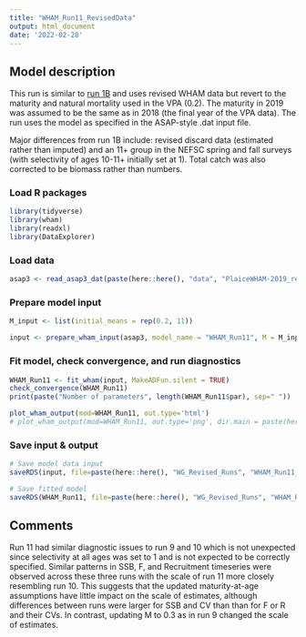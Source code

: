 ```yaml
---
title: "WHAM_Run11_RevisedData"
output: html_document
date: '2022-02-28'
---
```


## Model description

This run is similar to [run 1B](https://github.com/ahart1/PlaiceWG2021/blob/main/Plaice_Baseline_UpdatedData_Runs.Rmd) and uses revised WHAM data but revert to the maturity and natural mortality used in the VPA (0.2). The maturity in 2019 was assumed to be the same as in 2018 (the final year of the VPA data).  The run uses the model as specified in the ASAP-style .dat input file.

Major differences from run 1B include: revised discard data (estimated rather than imputed) and an 11+ group in the NEFSC spring and fall surveys (with selectivity of ages 10-11+ initially set at 1). Total catch was also corrected to be biomass rather than numbers. 

### Load R packages
```r
library(tidyverse)
library(wham)
library(readxl)
library(DataExplorer)
```

### Load data
```r
asap3 <- read_asap3_dat(paste(here::here(), "data", "PlaiceWHAM-2019_revised_NEFSC-LW-WAA_VPA-Mat.DAT", sep="/"))
```

### Prepare model input
```r
M_input <- list(initial_means = rep(0.2, 11))

input <- prepare_wham_input(asap3, model_name = "WHAM_Run11", M = M_input) 
```

### Fit model, check convergence, and run diagnostics
```r
WHAM_Run11 <- fit_wham(input, MakeADFun.silent = TRUE) 
check_convergence(WHAM_Run11)
print(paste("Number of parameters", length(WHAM_Run11$par), sep=" "))

plot_wham_output(mod=WHAM_Run11, out.type='html')
# plot_wham_output(mod=WHAM_Run11, out.type='png', dir.main = paste(here::here(), "WHAM_Run11", sep="/"))
```

### Save input & output
```r
# Save model data input
saveRDS(input, file=paste(here::here(), "WG_Revised_Runs", "WHAM_Run11_RevisedData", "WHAM_Run11_input.rds", sep="/"))

# Save fitted model
saveRDS(WHAM_Run11, file=paste(here::here(), "WG_Revised_Runs", "WHAM_Run11_RevisedData", "WHAM_Run11_model.rds", sep="/"))
```

## Comments
Run 11 had similar diagnostic issues to run 9 and 10 which is not unexpected since selectivity at all ages was set to 1 and is not expected to be correctly specified. Similar patterns in SSB, F, and Recruitment timeseries were observed across these three runs with the scale of run 11 more closely resembling run 10. This suggests that the updated maturity-at-age assumptions have little impact on the scale of estimates, although differences between runs were larger for SSB and CV than than for F or R and their CVs. In contrast, updating M to 0.3 as in run 9 changed the scale of estimates.

